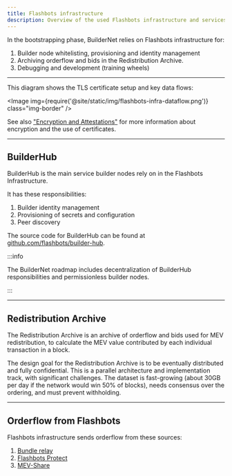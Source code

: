 ```yaml
---
title: Flashbots infrastructure
description: Overview of the used Flashbots infrastructure and services.
---
```



In the bootstrapping phase, BuilderNet relies on Flashbots infrastructure for:
1. Builder node whitelisting, provisioning and identity management
3. Archiving orderflow and bids in the Redistribution Archive.
2. Debugging and development (training wheels)

<hr class="clean" />

This diagram shows the TLS certificate setup and key data flows:

<Image img={require('@site/static/img/flashbots-infra-dataflow.png')} class="img-border" />

See also ["Encryption and Attestations"](encryption-attestations) for more information about encryption and the use of certificates.

<hr class="clean" />

## BuilderHub

BuilderHub is the main service builder nodes rely on in the Flashbots Infrastructure.

It has these responsibilities:

1. Builder identity management
1. Provisioning of secrets and configuration
1. Peer discovery

The source code for BuilderHub can be found at [github.com/flashbots/builder-hub](https://github.com/flashbots/builder-hub).

:::info

The BuilderNet roadmap includes decentralization of BuilderHub responsibilities and permissionless builder nodes.

:::

<hr class="clean" />


## Redistribution Archive

The Redistribution Archive is an archive of orderflow and bids used for MEV redistribution, to calculate the MEV value contributed by each individual transaction in a block.

The design goal for the Redistribution Archive is to be eventually distributed and fully confidential. This is a parallel architecture
and implementation track, with significant challenges. The dataset is fast-growing (about 30GB per day if the network would win 50% of blocks), needs consensus over the ordering, and must prevent withholding.


<hr class="clean" />

## Orderflow from Flashbots

Flashbots infrastructure sends orderflow from these sources:
1. [Bundle relay](https://docs.flashbots.net/flashbots-auction/overview)
2. [Flashbots Protect](https://docs.flashbots.net/flashbots-protect/overview)
3. [MEV-Share](https://docs.flashbots.net/flashbots-mev-share/introduction)